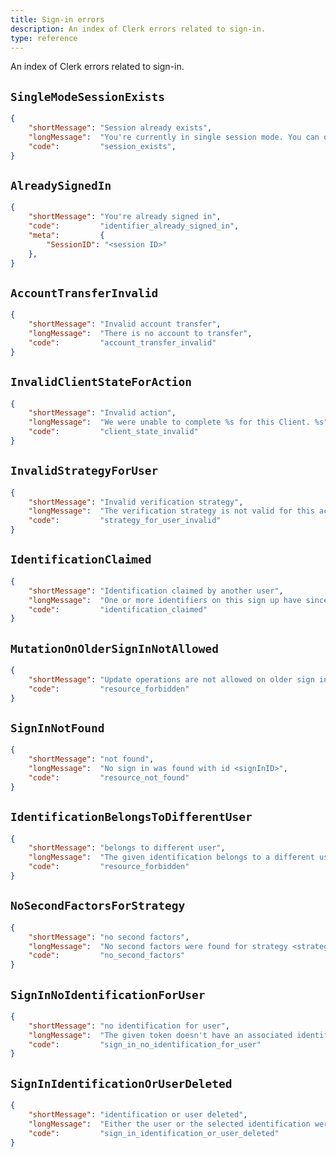 ```yaml
---
title: Sign-in errors
description: An index of Clerk errors related to sign-in.
type: reference
---
```


An index of Clerk errors related to sign-in.

## `SingleModeSessionExists`

```json {{ prettier: false }}
{
    "shortMessage": "Session already exists",
    "longMessage":  "You're currently in single session mode. You can only be signed into one account at a time.",
    "code":         "session_exists",
}
```

## `AlreadySignedIn`

```json {{ prettier: false }}
{
    "shortMessage": "You're already signed in",
    "code":         "identifier_already_signed_in",
    "meta":         {
        "SessionID": "<session ID>"
    },
}
```

## `AccountTransferInvalid`

```json {{ prettier: false }}
{
    "shortMessage": "Invalid account transfer",
    "longMessage":  "There is no account to transfer",
    "code":         "account_transfer_invalid"
}
```

## `InvalidClientStateForAction`

```json {{ prettier: false }}
{
    "shortMessage": "Invalid action",
    "longMessage":  "We were unable to complete %s for this Client. %s",
    "code":         "client_state_invalid"
}
```

## `InvalidStrategyForUser`

```json {{ prettier: false }}
{
    "shortMessage": "Invalid verification strategy",
    "longMessage":  "The verification strategy is not valid for this account",
    "code":         "strategy_for_user_invalid"
}
```

## `IdentificationClaimed`

```json {{ prettier: false }}
{
    "shortMessage": "Identification claimed by another user",
    "longMessage":  "One or more identifiers on this sign up have since been connected to a different User. Please sign up again.",
    "code":         "identification_claimed"
}
```

## <code>MutationOnOlderSignIn<wbr />NotAllowed</code>

```json {{ prettier: false }}
{
    "shortMessage": "Update operations are not allowed on older sign ins",
    "code":         "resource_forbidden"
}
```

## `SignInNotFound`

```json {{ prettier: false }}
{
    "shortMessage": "not found",
    "longMessage":  "No sign in was found with id <signInID>",
    "code":         "resource_not_found"
}
```

## <code>IdentificationBelongs<wbr />ToDifferentUser</code>

```json {{ prettier: false }}
{
    "shortMessage": "belongs to different user",
    "longMessage":  "The given identification belongs to a different user.",
    "code":         "resource_forbidden"
}
```

## `NoSecondFactorsForStrategy`

```json {{ prettier: false }}
{
    "shortMessage": "no second factors",
    "longMessage":  "No second factors were found for strategy <strategy>.",
    "code":         "no_second_factors"
}
```

## `SignInNoIdentificationForUser`

```json {{ prettier: false }}
{
    "shortMessage": "no identification for user",
    "longMessage":  "The given token doesn't have an associated identification for the user who created it.",
    "code":         "sign_in_no_identification_for_user"
}
```

## <code>SignInIdentification<wbr />OrUserDeleted</code>

```json {{ prettier: false }}
{
    "shortMessage": "identification or user deleted",
    "longMessage":  "Either the user or the selected identification were deleted. Please start over.",
    "code":         "sign_in_identification_or_user_deleted"
}
```
